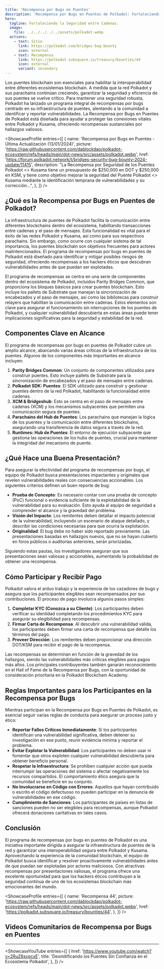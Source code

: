 ```yaml
---
title: 'Recompensa por Bugs en Puentes'
description: 'Recompensa por Bugs en Puentes de Polkadot: Fortaleciendo la Seguridad entre Cadenas'
hero:
  tagline: Fortaleciendo la Seguridad entre Cadenas.
  image: 
    file: ../../../../../assets/polkadot.webp
  actions:
    - text: Sitio
      link: https://polkadot.com/bridges-bug-bounty
      icon: external
    - text: Recompensa
      link: https://polkadot.subsquare.io/treasury/bounties/44
      icon: external
      variant: secondary
---
```



Los puentes blockchain son esenciales para habilitar la interoperabilidad entre diferentes ecosistemas blockchain.
A medida que la red Polkadot y sus parachains continúan creciendo, garantizar la seguridad y eficiencia de sus puentes se vuelve crítico.
Para mantener una seguridad robusta, Polkadot ha lanzado un programa integral de recompensas por bugs centrado en su infraestructura de puentes, alentando a la comunidad a identificar y reportar vulnerabilidades.
La Recompensa por Bugs en Puentes de Polkadot está diseñada para ayudar a proteger las conexiones vitales entre Polkadot y Kusama, ofreciendo recompensas sustanciales por hallazgos valiosos.

<ShowcaseProfile
  entries={[
    {
      name: 'Recompensa por Bugs en Puentes - Última Actualización (13/01/2024)',
      picture: 'https://raw.githubusercontent.com/dablockdao/polkadot-ecosystem/refs/heads/main/dot-news/src/assets/polkadot.webp',
      href: 'https://forum.polkadot.network/t/bridges-security-bug-bounty-2024-update/11415',
      description:
        "La Recompensa por Seguridad de los Puentes Polkadot <> Kusama tiene un presupuesto de $250,000 en DOT y $250,000 en KSM, y tiene como objetivo mejorar la seguridad del Puente Polkadot <> Kusama mediante la identificación temprana de vulnerabilidades y su corrección...",
    },
  ]}
/>

## ¿Qué es la Recompensa por Bugs en Puentes de Polkadot?
La infraestructura de puentes de Polkadot facilita la comunicación entre diferentes blockchains dentro del ecosistema, habilitando transacciones entre cadenas y el paso de mensajes. Esta funcionalidad es vital para el éxito de las redes Polkadot y Kusama, así como para sus respectivos parachains. Sin embargo, como ocurre con cualquier sistema de tal importancia, los puentes blockchain son objetivos frecuentes para actores malintencionados. El programa de recompensas por bugs en puentes de Polkadot está diseñado para identificar y mitigar posibles riesgos de seguridad, ofreciendo recompensas a los hackers éticos que descubran vulnerabilidades antes de que puedan ser explotadas.

El programa de recompensas se centra en una serie de componentes dentro del ecosistema de Polkadot, incluidos Parity Bridges Common, que proporciona los bloques básicos para crear puentes blockchain. Esto incluye los pallets de Substrate que manejan la sincronización de encabezados y el paso de mensajes, así como las bibliotecas para construir relayers que habilitan la comunicación entre cadenas. Estos elementos son clave para asegurar el funcionamiento sin interrupciones de los puentes de Polkadot, y cualquier vulnerabilidad descubierta en estas áreas puede tener implicaciones significativas para la seguridad y estabilidad de la red.

## Componentes Clave en Alcance
El programa de recompensas por bugs en puentes de Polkadot cubre un amplio alcance, abarcando varias áreas críticas de la infraestructura de los puentes. Algunos de los componentes más importantes en alcance incluyen:
1. **Parity Bridges Common**: Un conjunto de componentes utilizados para construir puentes. Esto incluye pallets de Substrate para la sincronización de encabezados y el paso de mensajes entre cadenas.
2. **Polkadot SDK: Puentes**: El SDK utilizado para construir y gestionar puentes dentro de la red Polkadot, habilitando la funcionalidad entre cadenas.
3. **XCM & Bridgeshub**: Esto se centra en el paso de mensajes entre cadenas (XCM) y los mecanismos subyacentes que permiten una comunicación segura de puentes.
4. **Parachains del Hub de Puentes**: Los parachains que manejan la lógica de los puentes y la comunicación entre diferentes blockchains, asegurando una transferencia de datos segura a través de la red.
5. **Runtimes: Hub de Puentes**: El entorno de ejecución subyacente que gestiona las operaciones de los hubs de puentes, crucial para mantener la integridad del mecanismo de puente.

## ¿Qué Hace una Buena Presentación?
Para asegurar la efectividad del programa de recompensas por bugs, el equipo de Polkadot busca presentaciones impactantes y originales que revelen vulnerabilidades reales con consecuencias accionables. Los siguientes criterios definen un buen reporte de bug:
- **Prueba de Concepto**: Es necesario contar con una prueba de concepto (PoC) funcional o evidencia suficiente de la explotabilidad de la vulnerabilidad para su evaluación. Esto ayuda al equipo de seguridad a comprender el alcance y la gravedad del problema.
- **Visión del Impacto**: Los remitentes deben detallar el impacto potencial de la vulnerabilidad, incluyendo un escenario de ataque detallado, y describir las condiciones necesarias para que ocurra la explotación.
- **Originalidad**: El bug debe no haber sido reportado previamente. Las presentaciones basadas en hallazgos nuevos, que no se hayan cubierto en foros públicos o auditorías anteriores, serán priorizadas.

Siguiendo estas pautas, los investigadores aseguran que sus presentaciones sean valiosas y accionables, aumentando la probabilidad de obtener una recompensa.

## Cómo Participar y Recibir Pago
Polkadot valora el arduo trabajo y la experiencia de los cazadores de bugs y asegura que los participantes elegibles sean recompensados por sus contribuciones. El proceso de pago involucra algunos pasos simples:
1. **Completar KYC (Conozca a su Cliente)**: Los participantes deben verificar su identidad completando los procedimientos KYC para asegurar su elegibilidad para recompensas.
2. **Firmar Carta de Recompensa**: Al descubrir una vulnerabilidad válida, los participantes deben firmar una carta de recompensa que detalle los términos del pago.
3. **Proveer Dirección**: Los remitentes deben proporcionar una dirección DOT/KSM para recibir el pago de la recompensa.

Las recompensas se determinan en función de la gravedad de los hallazgos, siendo las vulnerabilidades más críticas elegibles para pagos más altos. Los principales contribuyentes también ganarán reconocimiento en el Hall of Fame de la Recompensa por Bugs, con la oportunidad de consideración prioritaria en la Polkadot Blockchain Academy.

## Reglas Importantes para los Participantes en la Recompensa por Bugs
Mientras participan en la Recompensa por Bugs en Puentes de Polkadot, es esencial seguir varias reglas de conducta para asegurar un proceso justo y ético:
- **Reportar Fallos Críticos Inmediatamente**: Si los participantes identifican una vulnerabilidad significativa, deben detener su investigación en ese punto, reunir evidencia mínima y reportar el problema.
- **Evitar Explotar la Vulnerabilidad**: Los participantes no deben usar ni fomentar que otros exploten cualquier vulnerabilidad descubierta para obtener beneficio personal.
- **Respetar la Infraestructura**: Se prohíben cualquier acción que pueda interrumpir las operaciones del sistema o afectar negativamente los recursos compartidos. El comportamiento ético asegura que la comunidad se beneficie en su conjunto.
- **No Involucrarse en Código con Errores**: Aquellos que hayan contribuido o escrito el código defectuoso no pueden participar en la denuncia de vulnerabilidades en ese código.
- **Cumplimiento de Sanciones**: Los participantes de países en listas de sanciones pueden no ser elegibles para recompensas, aunque Polkadot ofrecerá donaciones caritativas en tales casos.

## Conclusión
El programa de recompensas por bugs en puentes de Polkadot es una iniciativa importante dirigida a asegurar la infraestructura de puentes de la red y garantizar una interoperabilidad segura entre Polkadot y Kusama. Aprovechando la experiencia de la comunidad blockchain, el equipo de Polkadot busca identificar y resolver proactivamente vulnerabilidades antes de que puedan ser explotadas por actores maliciosos. Con atractivas recompensas por presentaciones valiosas, el programa ofrece una excelente oportunidad para que los hackers éticos contribuyan a la seguridad continua de uno de los ecosistemas blockchain más emocionantes del mundo.

<ShowcaseProfile
  entries={[
    {
      name: 'Recompensa 44',
      picture: 'https://raw.githubusercontent.com/dablockdao/polkadot-ecosystem/refs/heads/main/dot-news/src/assets/polkadot.webp',
      href: 'https://polkadot.subsquare.io/treasury/bounties/44',
    },
  ]}
/>

## Videos Comunitarios de Recompensa por Bugs en Puentes
------------
<ShowcaseYouTube
  entries={[
       {
      href: 'https://www.youtube.com/watch?v=2RuZ6svqcxE',
      title: 'Desmitificando los Puentes Sin Confianza en el Ecosistema Polkadot',
          },
  ]} />
